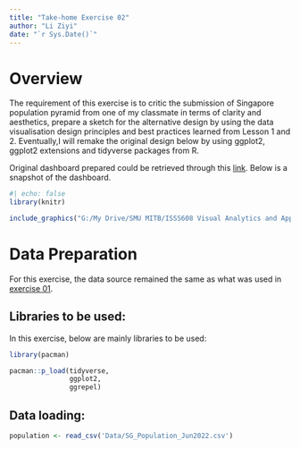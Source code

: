```yaml
---
title: "Take-home Exercise 02"
author: "Li Ziyi"
date: "`r Sys.Date()`"
---
```


# Overview

The requirement of this exercise is to critic the submission of Singapore population pyramid from one of my classmate in terms of clarity and aesthetics, prepare a sketch for the alternative design by using the data visualisation design principles and best practices learned from Lesson 1 and 2. Eventually,I will remake the original design below by using ggplot2, ggplot2 extensions and tidyverse packages from R.

Original dashboard prepared could be retrieved through this [link](https://public.tableau.com/app/profile/thomas.hoang8154/viz/takehome1_16740523080150/Dashboard3). Below is a snapshot of the dashboard.

```r
#| echo: false
library(knitr)
```

```r
include_graphics("G:/My Drive/SMU MITB/ISSS608 Visual Analytics and Applications/lzy66666666/Visual-Analytics-Applications/Take-home_Ex/Ex02/Img/Original_dashboard.PNG")
```

# Data Preparation

For this exercise, the data source remained the same as what was used in [exercise 01](Take-home_Ex/Ex01/Take-home_Ex01.html).

## Libraries to be used:
In this exercise, below are mainly libraries to be used:


```r
library(pacman)

pacman::p_load(tidyverse,
               ggplot2,
               ggrepel)
```

## Data loading:
```r
population <- read_csv('Data/SG_Population_Jun2022.csv')
```
